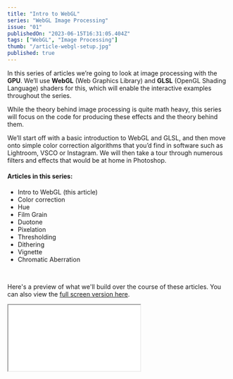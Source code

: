 ```yaml
---
title: "Intro to WebGL"
series: "WebGL Image Processing"
issue: "01"
publishedOn: "2023-06-15T16:31:05.404Z"
tags: ["WebGL", "Image Processing"]
thumb: "/article-webgl-setup.jpg"
published: true
---
```


In this series of articles we’re going to look at image processing with the **GPU**. We’ll use **WebGL** (Web Graphics Library) and **GLSL** (OpenGL Shading Language) shaders for this, which will enable the interactive examples throughout the series.

While the theory behind image processing is quite math heavy, this series will focus on the code for producing these effects and the theory behind them.

We’ll start off with a basic introduction to WebGL and GLSL, and then move onto simple color correction algorithms that you’d find in software such as Lightroom, VSCO or Instagram. We will then take a tour through numerous filters and effects that would be at home in Photoshop.

#### Articles in this series:

- Intro to WebGL (this article)
- Color correction
- Hue
- Film Grain
- Duotone
- Pixelation
- Thresholding
- Dithering
- Vignette
- Chromatic Aberration

<br />

Here's a preview of what we'll build over the course of these articles. You can also view the [full screen version here](/webgl-filters-and-effects).

<iframe title="WebGL Photo - filters & effects" src="/webgl-filters-and-effects?header=false&preview=true" />

### Basic WebGL concepts

WebGL is a JavaScript API for rendering high-performance, interactive, 3D and 2D graphics in the browser. It uses your **GPU** to compute your programs in parallel rather than the linear functionality of the **CPU**.

WebGL enables us to **send data to, and run programs (shaders) on, the GPU**. This series will focus on a type of shader program known as a fragment shader. A fragment shader will run once for each pixel in the rendered image. These shader programs run in parallel so you can't have any shared state between them.

Shader programs are written in a C-inspired language called GLSL (OpenGL Shading Language). Graphics cards are extremely fast in comparison to the CPU, and have many mathematical functions built in that GLSL enables us to take advantage of from our shader programs.

We pass data to our fragment shader as a **Uniform**. A Uniform is a variable that is the same for every fragment shader in a render pass. As this series will focus on editing images, we'll pass this into our shader program as a special kind of Uniform known as a **Texture**. Textures are WebGL's built in support for images. It stores the image data as a 2x2 matrix (row x column) of vec4 (4 value vector, similar to a array in Javascript) color RGBA (red, green, blue, alpha) values for each pixel cell.

### A brief recap:
- **Shader**: a program that runs on the GPU, as opposed to the CPU
- **Fragment shader**: a program (on the GPU) that runs for every pixel in your image in parallel
- **Uniform**: a variable that is the same for every fragment shader in a render pass
- **Texture**: WebGL’s built-in support for images

### GLSL colors

Colors in GLSL are a 4-value vector, containing the red, green, blue, alpha channels. These map to the RGBA values you know in CSS, but are 0.0 to 1.0 instead of 0 to 255.
To get a feel for how these relate to each other, have a play around with the values below using your arrow keys:

<ColorVec4 color={[255, 0, 0, 255]} />

### Our foundational shader

The foundations of our shader lie in a few input `uniform`s and one color value `output`. Let's have a quick look, then I'll break it down.

```glsl
#version 300 es
precision highp float;

uniform vec2 u_resolution;
uniform sampler2D u_image;

out vec4 outColor;

void main() {
  vec2 uv = gl_FragCoord.xy/u_resolution;

  vec4 texel = texture(u_image, uv);
  outColor = texel; 
}
```

Starting from the top, we have `#version 300 es`. This tells WebGL which version of GLSL our shader is written in. This is quite important as there are many breaking changes between version `100` and `300`.  The `precision` value tells our program how many decimals a floating point can contain. The more decimals the more data can be stored from a calculation. 

We pass our image in as a uniform `u_image`, which we can read with GLSL's `texture` function. We also need the resolution (width and height) of our canvas to correctly map our image data to our canvas size, passing this into the `texture` function.

The `texture` function outputs a `texel`: a texture element rather than a pixel. We can then assign this to our `outColor`.

<WebGLFilters step="Intro" />

This program doesn't do much at the moment. It simply outputs the image we pass in, as we can see below. In the [next article](/p/webgl-color-correction) we’ll expand on this basic program to support color correction methods such as brightness, exposure and saturation.

For a deeper dive into WebGL I’d suggest taking a look at the brilliant [webgl2fundamentals.org](https://webgl2fundamentals.org/) or [mdn’s docs for WebGL](https://developer.mozilla.org/en-US/docs/Web/API/WebGL_API).
